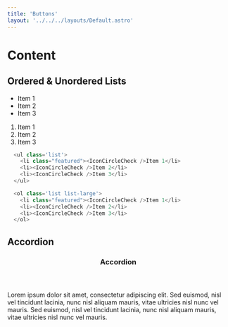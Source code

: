 ```yaml
---
title: 'Buttons'
layout: '../../../layouts/Default.astro'
---
```



# Content

## Ordered & Unordered Lists

<div class='component-preview flex-col'>
  <ul class='list'>
    <li class="featured"><IconCircleCheck />Item 1</li>
    <li><IconCircleCheck />Item 2</li>
    <li><IconCircleCheck />Item 3</li>
  </ul>

  <ol class='list list-large'>
    <li class="featured"><IconCircleCheck />Item 1</li>
    <li><IconCircleCheck />Item 2</li>
    <li><IconCircleCheck />Item 3</li>
  </ol>
</div>

```js
  <ul class='list'>
    <li class="featured"><IconCircleCheck />Item 1</li>
    <li><IconCircleCheck />Item 2</li>
    <li><IconCircleCheck />Item 3</li>
  </ul>

  <ol class='list list-large'>
    <li class="featured"><IconCircleCheck />Item 1</li>
    <li><IconCircleCheck />Item 2</li>
    <li><IconCircleCheck />Item 3</li>
  </ol>
```

## Accordion

<div class='component-preview'>
  <div class='accordion'>
    <header>
      <h3>Accordion</h3>
      <IconChevronDown />
    </header>
    <div class='accordion-body'>
      <p>
        Lorem ipsum dolor sit amet, consectetur adipiscing elit. Sed euismod,
        nisl vel tincidunt lacinia, nunc nisl aliquam mauris, vitae ultricies
        nisl nunc vel mauris. Sed euismod, nisl vel tincidunt lacinia, nunc nisl
        aliquam mauris, vitae ultricies nisl nunc vel mauris.
      </p>
    </div>
  </div>
</div>

